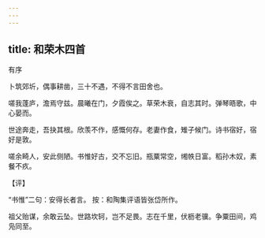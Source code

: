 ```yaml
---
---
---
```

title: 和荣木四首
---



有序





卜筑郊圻，偶事耕凿，三十不遇，不得不言田舍也。

嗟我蓬庐，澹焉守兹。晨曦在门，夕霞俟之。草荣木衰，自志其时。弹琴晤歌，中心晏而。

世途奔走，吾抉其根。欣羡不作，感慨何存。老妻作食，雉子候门。诗书宿好，宿好是敦。

嗟余畸人，安此侧陋。书惟好古，交不忘旧。瓶粟常空，缃帙日富。稻孙木奴，素餐不疚。

【评】

“书惟”二句：安得长者言。 按：和陶集评语皆张岱所作。

祖父贻谋，余敢云坠。世路坎轲，岂不足畏。志在千里，伏枥老骥。争粟田间，鸡凫同至。